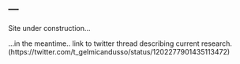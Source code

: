 ---
---



Site under construction...

...in the meantime.. link to twitter thread describing current research. (https://twitter.com/t_gelmicandusso/status/1202277901435113472)
